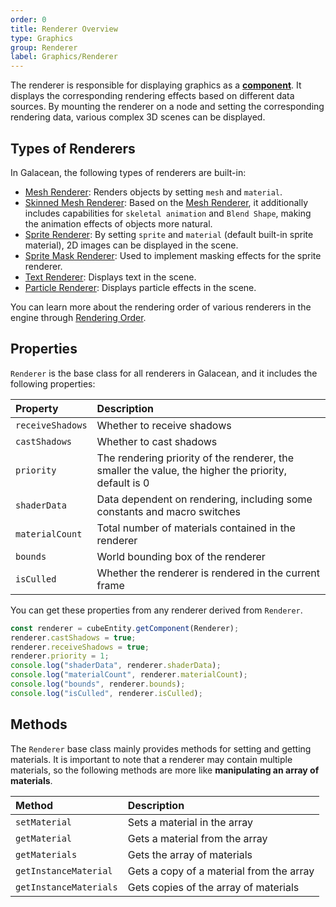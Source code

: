 ```yaml
---
order: 0
title: Renderer Overview
type: Graphics
group: Renderer
label: Graphics/Renderer
---
```


The renderer is responsible for displaying graphics as a [**component**](/en/docs/core/component). It displays the corresponding rendering effects based on different data sources. By mounting the renderer on a node and setting the corresponding rendering data, various complex 3D scenes can be displayed.

## Types of Renderers

In Galacean, the following types of renderers are built-in:

- [Mesh Renderer](/en/docs/graphics/renderer/meshRenderer/): Renders objects by setting `mesh` and `material`.
- [Skinned Mesh Renderer](/en/docs/graphics/renderer/skinnedMeshRenderer): Based on the [Mesh Renderer](/en/docs/graphics/renderer/meshRenderer/), it additionally includes capabilities for `skeletal animation` and `Blend Shape`, making the animation effects of objects more natural.
- [Sprite Renderer](/en/docs/graphics/2D/spriteRenderer/): By setting `sprite` and `material` (default built-in sprite material), 2D images can be displayed in the scene.
- [Sprite Mask Renderer](/en/docs/graphics/2D/spriteMask/): Used to implement masking effects for the sprite renderer.
- [Text Renderer](/en/docs/graphics/2D/text/): Displays text in the scene.
- [Particle Renderer](/en/docs/graphics/particle/renderer/): Displays particle effects in the scene.

You can learn more about the rendering order of various renderers in the engine through [Rendering Order](/en/docs/graphics/renderer/order/).

## Properties

`Renderer` is the base class for all renderers in Galacean, and it includes the following properties:

| Property          | Description                                          |
| :---------------- | :--------------------------------------------------- |
| `receiveShadows`  | Whether to receive shadows                           |
| `castShadows`     | Whether to cast shadows                              |
| `priority`        | The rendering priority of the renderer, the smaller the value, the higher the priority, default is 0 |
| `shaderData`      | Data dependent on rendering, including some constants and macro switches |
| `materialCount`   | Total number of materials contained in the renderer  |
| `bounds`          | World bounding box of the renderer                   |
| `isCulled`        | Whether the renderer is rendered in the current frame |

You can get these properties from any renderer derived from `Renderer`.

```typescript
const renderer = cubeEntity.getComponent(Renderer);
renderer.castShadows = true;
renderer.receiveShadows = true;
renderer.priority = 1;
console.log("shaderData", renderer.shaderData);
console.log("materialCount", renderer.materialCount);
console.log("bounds", renderer.bounds);
console.log("isCulled", renderer.isCulled);
```

## Methods

The `Renderer` base class mainly provides methods for setting and getting materials. It is important to note that a renderer may contain multiple materials, so the following methods are more like **manipulating an array of materials**.

| Method                | Description                |
| :-------------------- | :------------------------- |
| `setMaterial`         | Sets a material in the array |
| `getMaterial`         | Gets a material from the array |
| `getMaterials`        | Gets the array of materials |
| `getInstanceMaterial` | Gets a copy of a material from the array |
| `getInstanceMaterials`| Gets copies of the array of materials |

